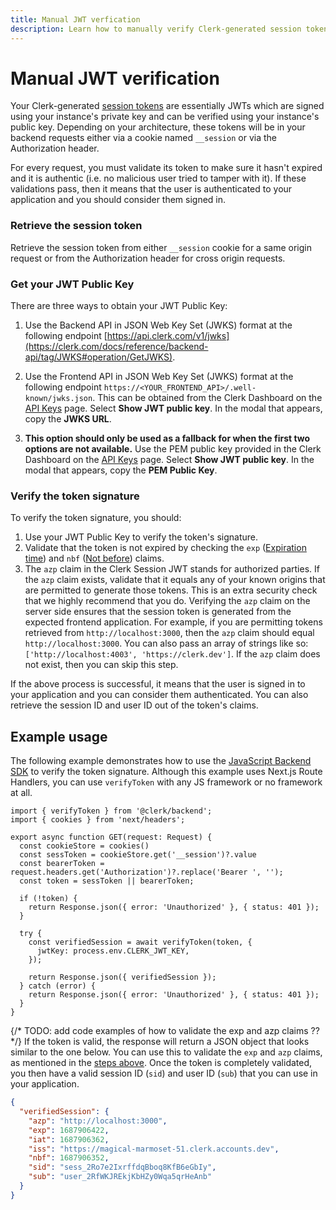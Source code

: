 ```yaml
---
title: Manual JWT verfication
description: Learn how to manually verify Clerk-generated session tokens (JWTs).
---
```


# Manual JWT verification

Your Clerk-generated [session tokens](/docs/backend-requests/resources/session-tokens) are essentially JWTs which are signed using your instance's private key and can be verified using your instance's public key. Depending on your architecture, these tokens will be in your backend requests either via a cookie named `__session` or via the Authorization header.

For every request, you must validate its token to make sure it hasn't expired and it is authentic (i.e. no malicious user tried to tamper with it). If these validations pass, then it means that the user is authenticated to your application and you should consider them signed in.

<Steps>

### Retrieve the session token

Retrieve the session token from either `__session` cookie for a same origin request or from the Authorization header for cross origin requests.

### Get your JWT Public Key

There are three ways to obtain your JWT Public Key:

1. Use the Backend API in JSON Web Key Set (JWKS) format at the following endpoint [https://api.clerk.com/v1/jwks](https://clerk.com/docs/reference/backend-api/tag/JWKS#operation/GetJWKS).

2. Use the Frontend API in JSON Web Key Set (JWKS) format at the following endpoint `https://<YOUR_FRONTEND_API>/.well-known/jwks.json`. This can be obtained from the Clerk Dashboard on the [API Keys](https://dashboard.clerk.com/last-active?path=api-keys) page. Select **Show JWT public key**. In the modal that appears, copy the **JWKS URL**.

3. **This option should only be used as a fallback for when the first two options are not available.** Use the PEM public key provided in the Clerk Dashboard on the [API Keys](https://dashboard.clerk.com/last-active?path=api-keys) page. Select **Show JWT public key**. In the modal that appears, copy the **PEM Public Key**.

### Verify the token signature

To verify the token signature, you should:

1. Use your JWT Public Key to verify the token's signature.
2. Validate that the token is not expired by checking the `exp` ([Expiration time](https://datatracker.ietf.org/doc/html/rfc7519#section-4.1.4)) and `nbf` ([Not before](https://datatracker.ietf.org/doc/html/rfc7519#section-4.1.5)) claims.
3. The `azp` claim in the Clerk Session JWT stands for authorized parties. If the `azp` claim exists, validate that it equals any of your known origins that are permitted to generate those tokens. This is an extra security check that we highly recommend that you do. Verifying the `azp` claim on the server side ensures that the session token is generated from the expected frontend application. For example, if you are permitting tokens retrieved from `http://localhost:3000`, then the `azp` claim should equal `http://localhost:3000`. You can also pass an array of strings like so: `['http://localhost:4003', 'https://clerk.dev']`. If the `azp` claim does not exist, then you can skip this step.

If the above process is successful, it means that the user is signed in to your application and you can consider them authenticated. You can also retrieve the session ID and user ID out of the token's claims.

</Steps>

## Example usage

The following example demonstrates how to use the [JavaScript Backend SDK](/docs/references/backend/overview) to verify the token signature. Although this example uses Next.js Route Handlers, you can use `verifyToken` with any JS framework or no framework at all.

```tsx filename="app/api/route.ts"
import { verifyToken } from '@clerk/backend';
import { cookies } from 'next/headers';

export async function GET(request: Request) {
  const cookieStore = cookies()
  const sessToken = cookieStore.get('__session')?.value
  const bearerToken = request.headers.get('Authorization')?.replace('Bearer ', '');
  const token = sessToken || bearerToken;

  if (!token) {
    return Response.json({ error: 'Unauthorized' }, { status: 401 });
  }

  try {
    const verifiedSession = await verifyToken(token, {
      jwtKey: process.env.CLERK_JWT_KEY,
    });

    return Response.json({ verifiedSession });
  } catch (error) {
    return Response.json({ error: 'Unauthorized' }, { status: 401 });
  }
}
```

{/* TODO: add code examples of how to validate the exp and azp claims ?? */}
If the token is valid, the response will return a JSON object that looks similar to the one below. You can use this to validate the `exp` and `azp` claims, as mentioned in the [steps above](#verify-the-token-signature). Once the token is completely validated, you then have a valid session ID (`sid`) and user ID (`sub`) that you can use in your application.

```json
{
  "verifiedSession": {
    "azp": "http://localhost:3000",
    "exp": 1687906422,
    "iat": 1687906362,
    "iss": "https://magical-marmoset-51.clerk.accounts.dev",
    "nbf": 1687906352,
    "sid": "sess_2Ro7e2IxrffdqBboq8KfB6eGbIy",
    "sub": "user_2RfWKJREkjKbHZy0Wqa5qrHeAnb"
  }
}
```
